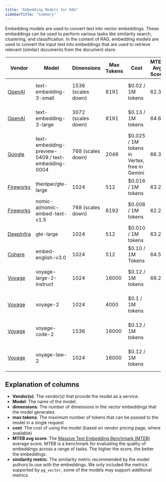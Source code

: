 ```yaml
---
title: "Embedding Models for RAG"
sidebarTitle: "Summary"
---
```


Embedding models are used to convert text into vector embeddings.
These embeddings can be used to perform various tasks like similarity search, clustering, and classification.
In the context of RAG, embedding models are used to convert the input text into embeddings that are used to retrieve relevant (similar)
documents from the document store.

| Vendor      | Model                                      | Dimensions         | Max Tokens | Cost                                     | MTEB Avg Score | Similarity Metric         |
|-------------|-------------------------------------------|--------------------|------------|------------------------------------------|----------------|---------------------------|
| [OpenAI](./embedding_models/open_ai)       | text-embedding-3-small                  | 1536 (scales down) | 8191       | $0.02 / 1M tokens                       | 62.3           | cosine, dot product, L2   |
| [OpenAI](./embedding_models/open_ai)       | text-embedding-3-large                  | 3072 (scales down) | 8191       | $0.13 / 1M tokens                       | 64.6           | cosine, dot product, L2   |
| [Google](./embedding_models/google)       | text-embedding-preview-0409 / text-embedding-0004 | 768 (scales down) | 2048       | $0.025 / 1M tokens in Vertex, free in Gemini | 66.31          | cosine, L2               |
| [Fireworks](./embedding_models/fireworks) | thenlper/gte-large                       | 1024               | 512        | $0.016 / 1M tokens                      | 63.23          | cosine                    |
| [Fireworks](./embedding_models/fireworks) | nomic-ai/nomic-embed-text-v1.5          | 768 (scales down)  | 8192       | $0.008 / 1M tokens                      | 62.28          | cosine                    |
| [DeepInfra](./embedding_models/deepinfra) | gte-large                                | 1024               | 512        | $0.010 / 1M tokens                      | 63.23          | cosine                    |
| [Cohere](embedding_models/cohere)         | embed-english-v3.0                       | 1024               | 512        | $0.10 / 1M Tokens                       | 64.5           | cosine                    |
| [Voyage](embedding_models/voyage)         | voyage-large-2-instruct                  | 1024               | 16000      | $0.12 / 1M tokens                       | 68.28          | cosine, dot product, L2   |
| [Voyage](embedding_models/voyage)         | voyage-2                                 | 1024               | 4000       | $0.1 / 1M tokens                        |                | cosine, dot product, L2   |
| [Voyage](embedding_models/voyage)         | voyage-code-2                            | 1536               | 16000      | $0.12 / 1M tokens                       |                | cosine, dot product, L2   |
| [Voyage](embedding_models/voyage)         | voyage-law-2                             | 1024               | 16000      | $0.12 / 1M tokens                       |                | cosine, dot product, L2   |

## Explanation of columns

- **Vendor(s)**: The vendor(s) that provide the model as a service.
- **Model**: The name of the model.
- **dimensions**: The number of dimensions in the vector embeddings that the model generates
- **max tokens**: The maximum number of tokens that can be passed to the model in a single request
- **cost**: The cost of using the model (based on vendor pricing page, where available)
- **MTEB avg score**: The [Massive Text Embedding Benchmark (MTEB)](https://github.com/embeddings-benchmark/mteb) average score. MTEB is a benchmark for evaluating the quality of embeddings across a range of tasks. The higher the score, the better the embeddings.
- **similarity metric**: The similarity metric recommended by the model authors to use with the embeddings. We only included the metrics supported by `pg_vector`, some of the models may support additional metrics.
